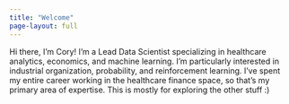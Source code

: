 ```yaml
---
title: "Welcome"
page-layout: full
---
```


Hi there, I'm Cory! I'm a Lead Data Scientist specializing in healthcare analytics, economics, and machine learning. I'm particularly interested in industrial organization, probability, and reinforcement learning. I've spent my entire career working in the healthcare finance space, so that's my primary area of expertise. This is mostly for exploring the other stuff :)
